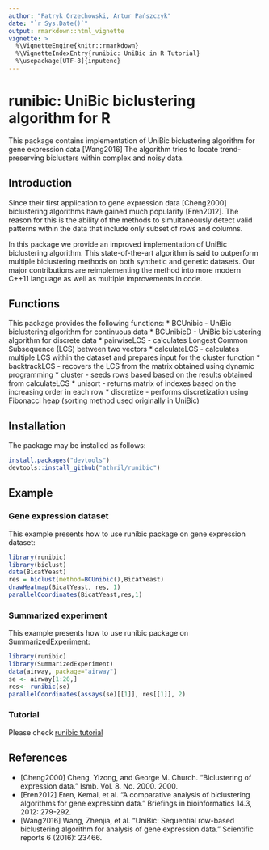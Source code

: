 ```yaml
---
author: "Patryk Orzechowski, Artur Pańszczyk"
date: "`r Sys.Date()`"
output: rmarkdown::html_vignette
vignette: >
  %\VignetteEngine{knitr::rmarkdown}
  %\VignetteIndexEntry{runibic: UniBic in R Tutorial}
  %\usepackage[UTF-8]{inputenc}
---
```


# runibic: UniBic biclustering algorithm for R

This package contains implementation of UniBic biclustering algorithm for gene expression data [Wang2016]
The algorithm tries to locate trend-preserving biclusters within complex and noisy data.

## Introduction 

Since their first application to gene expression data [Cheng2000] biclustering algorithms have gained much popularity [Eren2012].
The reason for this is the ability of the methods to simultaneously detect valid patterns within the data that include only subset of rows and columns.

In this package we provide an improved implementation of UniBic biclustering algorithm. This state-of-the-art algorithm is said to outperform multiple biclustering methods on both synthetic and genetic datasets.
Our major contributions are reimplementing the method into more modern C++11 language as well as multiple improvements in code.


## Functions
This package provides the following functions:
* BCUnibic - UniBic biclustering algorithm for continuous data
* BCUnibicD - UniBic biclustering algorithm for discrete data
* pairwiseLCS - calculates Longest Common Subsequence (LCS) between two vectors
* calculateLCS - calculates multiple LCS within the dataset and prepares input for the cluster function
* backtrackLCS - recovers the LCS from the matrix obtained using dynamic programming
* cluster - seeds rows based based on the results obtained from calculateLCS
* unisort - returns matrix of indexes based on the increasing order in each row
* discretize - performs discretization using Fibonacci heap (sorting method used originally in UniBic)


## Installation
The package may be installed as follows:
```r
install.packages("devtools")
devtools::install_github("athril/runibic")
```

## Example
### Gene expression dataset
This example presents how to use runibic package on gene expression dataset:
```r
library(runibic)
library(biclust)
data(BicatYeast)
res = biclust(method=BCUnibic(),BicatYeast)
drawHeatmap(BicatYeast, res, 1)
parallelCoordinates(BicatYeast,res,1)
```

### Summarized experiment
This example presents how to use runibic package on SummarizedExperiment:
```r
library(runibic)
library(SummarizedExperiment)
data(airway, package="airway")
se <- airway[1:20,]
res<- runibic(se)
parallelCoordinates(assays(se)[[1]], res[[1]], 2)
```

### Tutorial
Please check [runibic tutorial](https://github.com/athril/runibic/tree/master/vignettes/runibic-vignette.R)

## References
* [Cheng2000] Cheng, Yizong, and George M. Church. "Biclustering of expression data." Ismb. Vol. 8. No. 2000. 2000.
* [Eren2012] Eren, Kemal, et al. "A comparative analysis of biclustering algorithms for gene expression data." Briefings in bioinformatics 14.3, 2012: 279-292.
* [Wang2016] Wang, Zhenjia, et al. "UniBic: Sequential row-based biclustering algorithm for analysis of gene expression data." Scientific reports 6 (2016): 23466.

